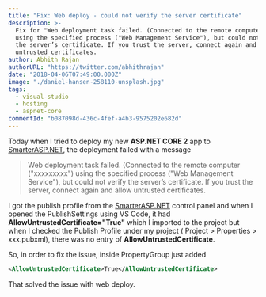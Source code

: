```yaml
---
title: "Fix: Web deploy - could not verify the server certificate"
description: >-
  Fix for "Web deployment task failed. (Connected to the remote computer ("xxx")
  using the specified process ("Web Management Service"), but could not verify
  the server’s certificate. If you trust the server, connect again and allow
  untrusted certificates.
author: Abhith Rajan
authorURL: "https://twitter.com/abhithrajan"
date: "2018-04-06T07:49:00.000Z"
image: "./daniel-hansen-258110-unsplash.jpg"
tags:
  - visual-studio
  - hosting
  - aspnet-core
commentId: "b087098d-436c-4fef-a4b3-9575202e682d"
---
```


Today when I tried to deploy my new **ASP.NET CORE 2** app to [SmarterASP.NET][1], the deployment failed with a message

> Web deployment task failed. (Connected to the remote computer ("xxxxxxxxx") using the specified process ("Web Management Service"), but could not verify the server’s certificate. If you trust the server, connect again and allow untrusted certificates.

I got the publish profile from the [SmarterASP.NET][1] control panel and when I opened the PublishSettings using VS Code, it had **AllowUntrustedCertificate="True"** which I imported to the project but when I checked the Publish Profile under my project ( Project > Properties > xxx.pubxml), there was no entry of **AllowUntrustedCertificate**.

So, in order to fix the issue, inside PropertyGroup just added

```xml
<AllowUntrustedCertificate>True</AllowUntrustedCertificate>
```

That solved the issue with web deploy.

[1]: http://www.SmarterASP.NET/index?r=100571651

